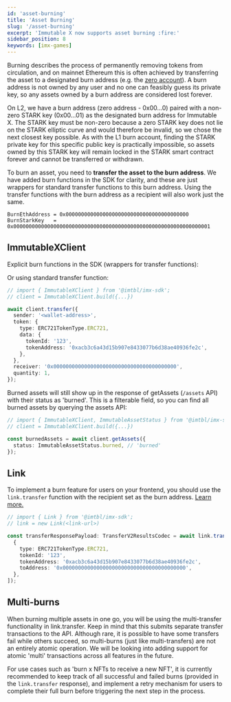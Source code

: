```yaml
---
id: 'asset-burning'
title: 'Asset Burning'
slug: '/asset-burning'
excerpt: 'Immutable X now supports asset burning :fire:'
sidebar_position: 8
keywords: [imx-games]
---
```


Burning describes the process of permanently removing tokens from circulation, and on mainnet Ethereum this is often achieved by transferring the asset to a designated burn address (e.g. the [zero account](https://etherscan.io/address/0x0000000000000000000000000000000000000000)). A burn address is not owned by any user and no one can feasibly guess its private key, so any assets owned by a burn address are considered lost forever.

On L2, we have a burn address (zero address - 0x00...0) paired with a non-zero STARK key (0x00...01) as the designated burn address for Immutable X. The STARK key must be non-zero because a zero STARK key does not lie on the STARK elliptic curve and would therefore be invalid, so we chose the next closest key possible. As with the L1 burn account, finding the STARK private key for this specific public key is practically impossible, so assets owned by this STARK key will remain locked in the STARK smart contract forever and cannot be transferred or withdrawn.

To burn an asset, you need to **transfer the asset to the burn address**. We have added burn functions in the SDK for clarity, and these are just wrappers for standard transfer functions to this burn address. Using the transfer functions with the burn address as a recipient will also work just the same.

```solidity
BurnEthAddress = 0x0000000000000000000000000000000000000000
BurnStarkKey   = 0x0000000000000000000000000000000000000000000000000000000000000001
```

## ImmutableXClient

Explicit burn functions in the SDK (wrappers for transfer functions):


<Tabs>
<TabItem value="burn" label="Burn an Asset" default>

</TabItem>
<TabItem value="list" label="Get list of Burns">

</TabItem>
<TabItem value="burn-by-id" label="Get burn by ID">

</TabItem>
</Tabs>

Or using standard transfer function:

```typescript title="Burn using client.transfer"
// import { ImmutableXClient } from '@imtbl/imx-sdk';
// client = ImmutableXClient.build({...})

await client.transfer({
  sender: '<wallet-address>',
  token: {
    type: ERC721TokenType.ERC721,
    data: {
      tokenId: '123',
      tokenAddress: '0xacb3c6a43d15b907e8433077b6d38ae40936fe2c',
    },
  },
  receiver: '0x0000000000000000000000000000000000000000',
  quantity: 1,
});
```

Burned assets will still show up in the response of getAssets (`/assets` API) with their status as 'burned'. This is a filterable field, so you can find all burned assets by querying the assets API:

```typescript title="Get burned assets"
// import { ImmutableXClient, ImmutableAssetStatus } from '@imtbl/imx-sdk';
// client = ImmutableXClient.build({...})

const burnedAssets = await client.getAssets({
  status: ImmutableAssetStatus.burned, // 'burned'
});
```

## Link

To implement a burn feature for users on your frontend, you should use the `link.transfer` function with the recipient set as the burn address. [Learn more.](../link-sdk/linktransfer.md)

```typescript title="Burn with Link"
// import { Link } from '@imtbl/imx-sdk';
// link = new Link(<link-url>)

const transferResponsePayload: TransferV2ResultsCodec = await link.transfer([
  {
    type: ERC721TokenType.ERC721,
    tokenId: '123',
    tokenAddress: '0xacb3c6a43d15b907e8433077b6d38ae40936fe2c',
    toAddress: '0x0000000000000000000000000000000000000000',
  },
]);
```

## Multi-burns

When burning multiple assets in one go, you will be using the multi-transfer functionality in link.transfer. Keep in mind that this submits separate transfer transactions to the API. Although rare, it is possible to have some transfers fail while others succeed, so multi-burns (just like multi-transfers) are not an entirely atomic operation. We will be looking into adding support for atomic 'multi' transactions across all features in the future.

For use cases such as 'burn x NFTs to receive a new NFT', it is currently recommended to keep track of all successful and failed burns (provided in the `link.transfer` response), and implement a retry mechanism for users to complete their full burn before triggering the next step in the process.
